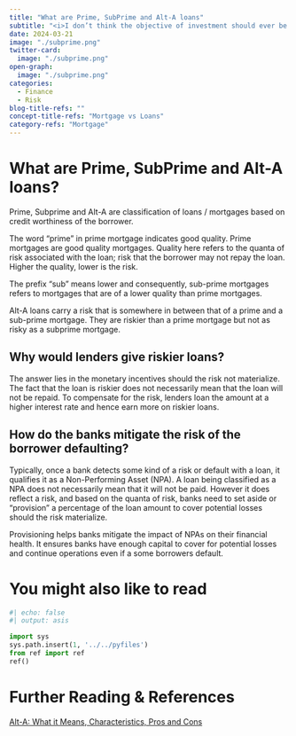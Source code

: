 ```yaml
---
title: "What are Prime, SubPrime and Alt-A loans"
subtitle: "<i>I don’t think the objective of investment should ever be to take a risk in order to get a return. I think the objective of shrewd investment should be to find opportunities which offer a larger return than the average, combined with adequate safety<br> - Benjamin Graham</i>"
date: 2024-03-21
image: "./subprime.png"
twitter-card:
  image: "./subprime.png"
open-graph:
  image: "./subprime.png"
categories:
  - Finance
  - Risk
blog-title-refs: ""
concept-title-refs: "Mortgage vs Loans"
category-refs: "Mortgage"
---
```


# What are Prime, SubPrime and Alt-A loans?
Prime, Subprime and Alt-A are classification of loans / mortgages based on credit worthiness of the borrower. 

The word "prime" in prime mortgage indicates good quality. Prime mortgages are good quality mortgages. Quality here refers to the quanta of risk associated with the loan; risk that the borrower may not repay the loan. Higher the quality, lower is the risk. 

The prefix "sub" means lower and consequently, sub-prime mortgages refers to mortgages that are of a lower quality than prime mortgages. 

Alt-A loans carry a risk that is somewhere in between that of a prime and a sub-prime mortgage. They are riskier than a prime mortgage but not as risky as a subprime mortgage. 

## Why would lenders give riskier loans?
The answer lies in the monetary incentives should the risk not materialize. The fact that the loan is riskier does not necessarily mean that the loan will not be repaid. To compensate for the risk, lenders loan the amount at a higher interest rate and hence earn more on riskier loans. 


## How do the banks mitigate the risk of the borrower defaulting? 
Typically, once a bank detects some kind of a risk or default with a loan, it qualifies it as a Non-Performing Asset (NPA). A loan being classified as a NPA does not necessarily mean that it will not be paid. However it does reflect a risk, and based on the quanta of risk, banks need to set aside or "provision" a percentage of the loan amount to cover potential losses should the risk materialize.

Provisioning helps banks mitigate the impact of NPAs on their financial health. It ensures banks have enough capital to cover for potential losses and continue operations even if a some borrowers default.

# You might also like to read
```python
#| echo: false
#| output: asis

import sys
sys.path.insert(1, '../../pyfiles')
from ref import ref
ref()
```

# Further Reading & References
[Alt-A: What it Means, Characteristics, Pros and Cons](https://www.investopedia.com/terms/a/alt-a.asp){target="_blank"}

